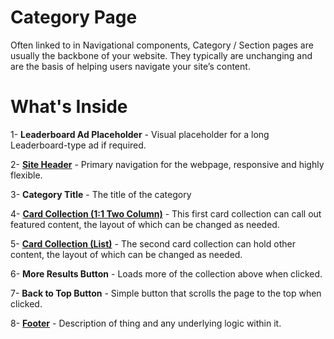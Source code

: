 
<Meta title="Components/Templates/List Pages/Category Page"/>

# Category Page

Often linked to in Navigational components, Category / Section  pages are usually the backbone of your website. They typically are unchanging and are the basis of helping users navigate your site’s content. 


# What's Inside

1- **Leaderboard Ad Placeholder** - Visual placeholder for a long Leaderboard-type ad if required.

2- **[Site Header]()** - Primary navigation for the webpage, responsive and highly flexible.

3- **Category Title** - The title of the category

4- **[Card Collection (1:1 Two Column)](https://storybook.nypr.digital/latest/index.html?path=/docs/components-organisms-card-collection--right-rail)** - This first card collection can call out featured content, the layout of which can be changed as needed. 

5- **[Card Collection (List)](https://storybook.nypr.digital/latest/index.html?path=/docs/components-organisms-card-collection--right-rail)** - The second card collection can hold other content, the layout of which can be changed as needed. 

6- **More Results Button** - Loads more of the collection above when clicked. 

7- **Back to Top Button** - Simple button that scrolls the page to the top when clicked.

8- **[Footer](https://storybook.nypr.digital/latest/index.html?path=/docs/components-organisms-footer--footer-config-1)** - Description of thing and any underlying logic within it.


